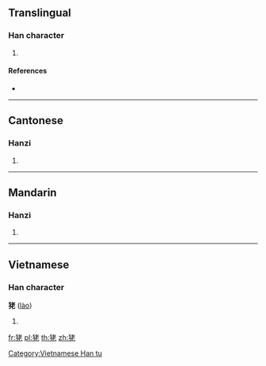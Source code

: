 {{character info/new}}
==Translingual==

===Han character===
{{Han char|rn=94|rad=犬|as=06|sn=9|four=44211|canj=KHJKP}}

# {{alternative form of|犵|lang=mul|sc=Hani}}

====References====
* {{Han ref|kx=0711.080|dkj=20394|dj=1123.070|hdz=21343.030|uh=72EB|ud=29419|bh=CFC1|bd=53185}}

----

==Cantonese==

===Hanzi===
{{yue-hanzi|jyut=|y=lou5}}

# {{defn|lang=yue|sort=犬06}}

----

==Mandarin==

===Hanzi===
{{cmn-hanzi|pin=[[lǎo]] ([[lao3]])|wg=lao<sup>3</sup>}}

# {{defn|lang=cmn|sort=犬06}}

----

==Vietnamese==

===Han character===
'''狫''' ([[lào]])

# {{defn|lang=vi}}

[[Category:Vietnamese Han tu]]

[[fr:狫]]
[[pl:狫]]
[[th:狫]]
[[zh:狫]]